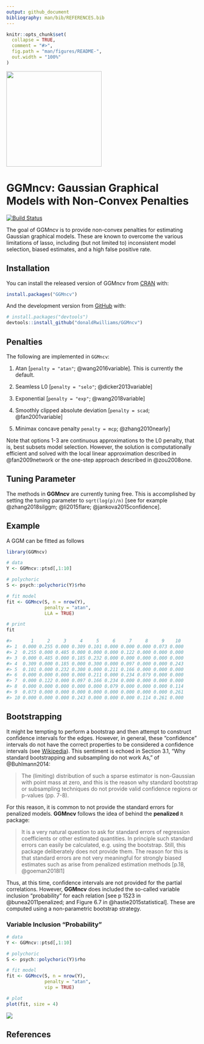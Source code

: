 ```yaml
---
output: github_document
bibliography: man/bib/REFERENCES.bib
---
```


<!-- README.md is generated from README.Rmd. Please edit that file -->

```r
knitr::opts_chunk$set(
  collapse = TRUE,
  comment = "#>",
  fig.path = "man/figures/README-",
  out.width = "100%"
)
```

<img src="man/figures/hex.png" width = 250 />

# GGMncv: Gaussian Graphical Models with Non-Convex Penalties

[![Build Status](https://travis-ci.org/donaldRwilliams/GGMncv.svg?branch=master)](https://travis-ci.org/donaldRwilliams/GGMncv)

The goal of GGMncv is to provide non-convex penalties for estimating Gaussian graphical models. These are known 
to overcome the various limitations of lasso, including (but not limited to) inconsistent model selection, biased estimates, and a high false positive rate.

## Installation

You can install the released version of GGMncv from
[CRAN](https://CRAN.R-project.org) with:

``` r
install.packages("GGMncv")
```

And the development version from [GitHub](https://github.com/) with:

``` r
# install.packages("devtools")
devtools::install_github("donaldRwilliams/GGMncv")
```


## Penalties
The following are implemented in `GGMncv`:

1. Atan [`penalty = "atan"`; @wang2016variable]. This is currently the default.

2. Seamless L0  [`penalty = "selo"`; @dicker2013variable]

3. Exponential [`penalty = "exp"`; @wang2018variable]

4. Smoothly clipped absolute deviation [`penalty = scad`; @fan2001variable]

5. Minimax concave penalty `penalty = mcp`; @zhang2010nearly]

Note that options 1-3 are continuous approximations to the L0 penalty, that is, best subsets model selection. However, the solution is computationally efficient and solved with the local linear approximation described in @fan2009network or the one-step approach described in @zou2008one.

## Tuning Parameter
The methods in **GGMncv** are currently tuning free. This is accomplished by setting the tuning parameter to `sqrt(log(p)/n)` [see for example @zhang2018silggm; @li2015flare; @jankova2015confidence].


## Example
A GGM can be fitted as follows

```r
library(GGMncv)

# data
Y <- GGMncv::ptsd[,1:10]

# polychoric
S <- psych::polychoric(Y)$rho

# fit model
fit <- GGMncv(S, n = nrow(Y), 
              penalty = "atan", 
              LLA = TRUE)

# print
fit

#>       1     2     3     4     5     6     7     8     9    10
#> 1  0.000 0.255 0.000 0.309 0.101 0.000 0.000 0.000 0.073 0.000
#> 2  0.255 0.000 0.485 0.000 0.000 0.000 0.122 0.000 0.000 0.000
#> 3  0.000 0.485 0.000 0.185 0.232 0.000 0.000 0.000 0.000 0.000
#> 4  0.309 0.000 0.185 0.000 0.300 0.000 0.097 0.000 0.000 0.243
#> 5  0.101 0.000 0.232 0.300 0.000 0.211 0.166 0.000 0.000 0.000
#> 6  0.000 0.000 0.000 0.000 0.211 0.000 0.234 0.079 0.000 0.000
#> 7  0.000 0.122 0.000 0.097 0.166 0.234 0.000 0.000 0.000 0.000
#> 8  0.000 0.000 0.000 0.000 0.000 0.079 0.000 0.000 0.000 0.114
#> 9  0.073 0.000 0.000 0.000 0.000 0.000 0.000 0.000 0.000 0.261
#> 10 0.000 0.000 0.000 0.243 0.000 0.000 0.000 0.114 0.261 0.000
```


## Bootstrapping
It might be tempting to perform a bootstrap and then attempt to construct confidence intervals for the edges. However, in general, these "confidence" intervals do not have the correct properties to be considered
a confidence intervals (see  [Wikipedia](https://en.wikipedia.org/wiki/Confidence_interval)). This 
sentiment is echoed in Section 3.1, "Why standard bootstrapping and subsampling do not work As," of 
@Buhlmann2014:

> The (limiting) distribution of such a sparse estimator is non-Gaussian with 
> point mass at zero, and this is the reason why standard bootstrap or subsampling 
> techniques do not provide valid confidence regions or p-values (pp. 7-8).


For this reason, it is common to not provide the standard errors for penalized models. **GGMncv** follows the idea of behind the **penalized** `R` package:


>It is a very natural question to ask for standard errors of regression coefficients
>or other estimated quantities. In principle such standard errors can easily be
>calculated, e.g. using the bootstrap. Still, this package deliberately does not provide them. The reason for this is that standard errors are not very meaningful for strongly biased estimates
such as arise from penalized estimation methods [p.18, @goeman2018l1]

Thus, at this time, confidence intervals are not provided for the partial correlations. However, **GGMncv** 
does included the so-called variable inclusion "probability" for each relation [see p 1523 in @bunea2011penalized; 
and Figure 6.7 in @hastie2015statistical]. These are computed using a non-parametric bootstrap strategy.

### Variable Inclusion "Probability"

```r
# data
Y <- GGMncv::ptsd[,1:10]

# polychoric
S <- psych::polychoric(Y)$rho

# fit model
fit <- GGMncv(S, n = nrow(Y), 
              penalty = "atan", 
              vip = TRUE)

# plot
plot(fit, size = 4)
```
![](man/figures/vip.png)

## References
